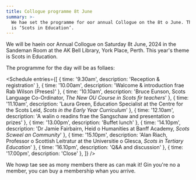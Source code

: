 ```yaml
---
title: Collogue programme 8t June
summary: >-
  We hae set the programme for oor annual Collogue on the 8t o June. The theme
  is ‘Scots in Education’.
---
```


We will be haein oor Annual Collogue on Saturday 8t June, 2024 in the Sandeman
Room at the AK Bell Library, York Place, Perth. This year's theme is Scots in
Education.

The programme for the day will be as follaes:

<Schedule entries={[
  { time: '9.30am', description: 'Reception & registration' },
  { time: '10.00am', description: 'Walcome & introduction frae Rab Wilson (Preses)' },
  { time: '10.10am', description: 'Bruce Eunson, Scots Language Co-Ordinator, <i>The New OU Course in Scots fir teachers</i>' },
  { time: '11.10am', description: 'Laura Green, Education Specialist at the Centre for the Scots Leid, <i>Scots in the Early Year Curriculum</i>' },
  { time: '12.10am', description: 'A walin o readins frae the Sangschaw and presentation o prizes' },
  { time: '13.00pm', description: 'Buffet lunch' },
  { time: '14.10pm', description: 'Dr Jamie Fairbairn, Heid o Humanities at Banff Academy, <i>Scots Scweel an Community</i>' },
  { time: '15.10pm', description: 'Alan Riach, Professor o Scottish Leitratur at the Universitie o Glesca, <i>Scots in Tertiary Education</i>' },
  { time: '16.10pm', description: 'Q&A and discussion' },
  { time: '17.00pm', description: 'Close' },
]} />

We howp tae see as mony members there as can mak it! Gin you're no a member,
you can buy a membership whan you arrive.
